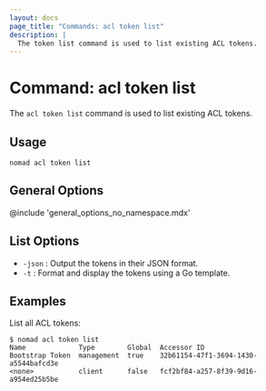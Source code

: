 ```yaml
---
layout: docs
page_title: "Commands: acl token list"
description: |
  The token list command is used to list existing ACL tokens.
---
```


# Command: acl token list

The `acl token list` command is used to list existing ACL tokens.

## Usage

```plaintext
nomad acl token list
```

## General Options

@include 'general_options_no_namespace.mdx'

## List Options

- `-json` : Output the tokens in their JSON format.
- `-t` : Format and display the tokens using a Go template.

## Examples

List all ACL tokens:

```shell-session
$ nomad acl token list
Name             Type        Global  Accessor ID
Bootstrap Token  management  true    32b61154-47f1-3694-1430-a5544bafcd3e
<none>           client      false   fcf2bf84-a257-8f39-9d16-a954ed25b5be
```
